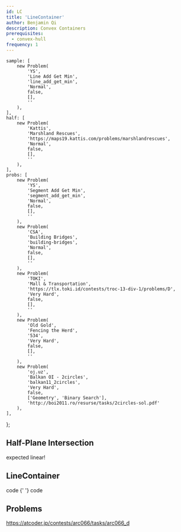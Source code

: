 ```yaml
---
id: LC
title: 'LineContainer'
author: Benjamin Qi
description: Convex Containers
prerequisites:
  - convex-hull
frequency: 1
---
```



	sample: [
		new Problem(
			'YS',
			'Line Add Get Min',
			'line_add_get_min',
			'Normal',
			false,
			[],
			''
		),
	],
	half: [
		new Problem(
			'Kattis',
			'Marshland Rescues',
			'https://maps19.kattis.com/problems/marshlandrescues',
			'Normal',
			false,
			[],
			''
		),
	],
	probs: [
		new Problem(
			'YS',
			'Segment Add Get Min',
			'segment_add_get_min',
			'Normal',
			false,
			[],
			''
		),
		new Problem(
			'CSA',
			'Building Bridges',
			'building-bridges',
			'Normal',
			false,
			[],
			''
		),
		new Problem(
			'TOKI',
			'Mall & Transportation',
			'https://tlx.toki.id/contests/troc-13-div-1/problems/D',
			'Very Hard',
			false,
			[],
			''
		),
		new Problem(
			'Old Gold',
			'Fencing the Herd',
			'534',
			'Very Hard',
			false,
			[],
			''
		),
		new Problem(
			'oj.uz',
			'Balkan OI - 2circles',
			'balkan11_2circles',
			'Very Hard',
			false,
			['Geometry', 'Binary Search'],
			'http://boi2011.ro/resurse/tasks/2circles-sol.pdf'
		),
	],
};

## Half-Plane Intersection

<Resources>
	<Resource
		source="CF"
		title="Blogewoosh - Half-Plane Intersection w/ Ternary Search"
		url="blog/entry/61710"
		starred
	></Resource>
	<Resource
		source="Petr"
		title="Linear Half-Plane Intersection"
		url="https://petr-mitrichev.blogspot.com/2016/07/a-half-plane-week.html"
		starred
	>
		expected linear!
	</Resource>
</Resources>

<Problems problems={problems.half} />

## LineContainer

<Problems problems={problems.sample} />

<Resources>
	<Resource
		source="KACTL"
		title="LineContainer"
		url="https://github.com/kth-competitive-programming/kactl/blob/master/content/data-structures/LineContainer.h"
		starred
	>
		code
	</Resource>
	<Resource
		source="cp-algo"
		title="Lichao Tree"
		url="geometry/convex_hull_trick.html"
		starred
	>
		{' '}
	</Resource>
	<Resource
		source="CF"
		title="retrograd - Half-Plane Set"
		url="blog/entry/61710?#comment-457662"
	>
		code
	</Resource>
</Resources>

## Problems

<Problems problems={problems.probs} />

https://atcoder.jp/contests/arc066/tasks/arc066_d
